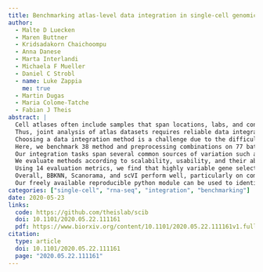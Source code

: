 ```yaml
---
title: Benchmarking atlas-level data integration in single-cell genomics
author:
  - Malte D Luecken
  - Maren Buttner
  - Kridsadakorn Chaichoompu
  - Anna Danese
  - Marta Interlandi
  - Michaela F Mueller
  - Daniel C Strobl
  - name: Luke Zappia
    me: true
  - Martin Dugas
  - Maria Colome-Tatche
  - Fabian J Theis
abstract: |
  Cell atlases often include samples that span locations, labs, and conditions, leading to complex, nested batch effects in data.
  Thus, joint analysis of atlas datasets requires reliable data integration.
  Choosing a data integration method is a challenge due to the difficulty of defining integration success.
  Here, we benchmark 38 method and preprocessing combinations on 77 batches of gene expression, chromatin accessibility, and simulation data from 23 publications, altogether representing >1.2 million cells distributed in nine atlas-level integration tasks.
  Our integration tasks span several common sources of variation such as individuals, species, and experimental labs.
  We evaluate methods according to scalability, usability, and their ability to remove batch effects while retaining biological variation.
  Using 14 evaluation metrics, we find that highly variable gene selection improves the performance of data integration methods, whereas scaling pushes methods to prioritize batch removal over conservation of biological variation.
  Overall, BBKNN, Scanorama, and scVI perform well, particularly on complex integration tasks; Seurat v3 performs well on simpler tasks with distinct biological signals; and methods that prioritize batch removal perform best for ATAC-seq data integration.
  Our freely available reproducible python module can be used to identify optimal data integration methods for new data, benchmark new methods, and improve method development.
categories: ["single-cell", "rna-seq", "integration", "benchmarking"]
date: 2020-05-23
links:
  code: https://github.com/theislab/scib
  doi: 10.1101/2020.05.22.111161
  pdf: https://www.biorxiv.org/content/10.1101/2020.05.22.111161v1.full.pdf
citation:
  type: article
  doi: 10.1101/2020.05.22.111161
  page: "2020.05.22.111161"
---
```

